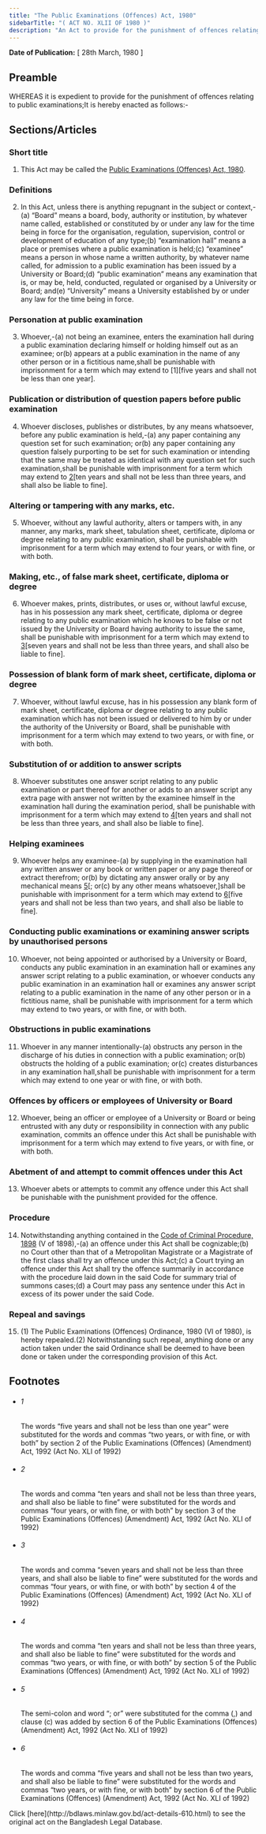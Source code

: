 ```yaml
---
title: "The Public Examinations (Offences) Act, 1980"
sidebarTitle: "( ACT NO. XLII OF 1980 )"
description: "An Act to provide for the punishment of offences relating to public examinations."
---
```


**Date of Publication:** [ 28th March, 1980 ]

## Preamble

WHEREAS it is expedient to provide for the punishment of offences relating to public examinations;It is hereby enacted as follows:-

## Sections/Articles

### Short title

1. This Act may be called the [Public Examinations (Offences) Act, 1980](/laws/act-610 "Public Examinations (Offences) Act, 1980").

### Definitions

2. In this Act, unless there is anything repugnant in the subject or context,-(a) “Board” means a board, body, authority or institution, by whatever name called, established or constituted by or under any law for the time being in force for the organisation, regulation, supervision, control or development of education of any type;(b) “examination hall” means a place or premises where a public examination is held;(c) “examinee” means a person in whose name a written authority, by whatever name called, for admission to a public examination has been issued by a University or Board;(d) “public examination” means any examination that is, or may be, held, conducted, regulated or organised by a University or Board; and(e) “University” means a University established by or under any law for the time being in force.

### Personation at public examination

3. Whoever,-(a) not being an examinee, enters the examination hall during a public examination declaring himself or holding himself out as an examinee; or(b) appears at a public examination in the name of any other person or in a fictitious name,shall be punishable with imprisonment for a term which may extend to [1][five years and shall not be less than one year].

### Publication or distribution of question papers before public examination

4. Whoever discloses, publishes or distributes, by any means whatsoever, before any public examination is held,-(a) any paper containing any question set for such examination; or(b) any paper containing any question falsely purporting to be set for such examination or intending that the same may be treated as identical with any question set for such examination,shall be punishable with imprisonment for a term which may extend to [2](1)[ten years and shall not be less than three years, and shall also be liable to fine].

### Altering or tampering with any marks, etc.

5. Whoever, without any lawful authority, alters or tampers with, in any manner, any marks, mark sheet, tabulation sheet, certificate, diploma or degree relating to any public examination, shall be punishable with imprisonment for a term which may extend to four years, or with fine, or with both.

### Making, etc., of false mark sheet, certificate, diploma or degree

6. Whoever makes, prints, distributes, or uses or, without lawful excuse, has in his possession any mark sheet, certificate, diploma or degree relating to any public examination which he knows to be false or not issued by the University or Board having authority to issue the same, shall be punishable with imprisonment for a term which may extend to [3](1)[seven years and shall not be less than three years, and shall also be liable to fine].

### Possession of blank form of mark sheet, certificate, diploma or degree

7. Whoever, without lawful excuse, has in his possession any blank form of mark sheet, certificate, diploma or degree relating to any public examination which has not been issued or delivered to him by or under the authority of the University or Board, shall be punishable with imprisonment for a term which may extend to two years, or with fine, or with both.

### Substitution of or addition to answer scripts

8. Whoever substitutes one answer script relating to any public examination or part thereof for another or adds to an answer script any extra page with answer not written by the examinee himself in the examination hall during the examination period, shall be punishable with imprisonment for a term which may extend to [4](1)[ten years and shall not be less than three years, and shall also be liable to fine].

### Helping examinees

9. Whoever helps any examinee-(a) by supplying in the examination hall any written answer or any book or written paper or any page thereof or extract therefrom; or(b) by dictating any answer orally or by any mechanical means [5](1)[; or(c) by any other means whatsoever,]shall be punishable with imprisonment for a term which may extend to [6](2)[five years and shall not be less than two years, and shall also be liable to fine].

### Conducting public examinations or examining answer scripts by unauthorised persons

10. Whoever, not being appointed or authorised by a University or Board, conducts any public examination in an examination hall or examines any answer script relating to a public examination, or whoever conducts any public examination in an examination hall or examines any answer script relating to a public examination in the name of any other person or in a fictitious name, shall be punishable with imprisonment for a term which may extend to two years, or with fine, or with both.

### Obstructions in public examinations

11. Whoever in any manner intentionally-(a) obstructs any person in the discharge of his duties in connection with a public examination; or(b) obstructs the holding of a public examination; or(c) creates disturbances in any examination hall,shall be punishable with imprisonment for a term which may extend to one year or with fine, or with both.

### Offences by officers or employees of University or Board

12. Whoever, being an officer or employee of a University or Board or being entrusted with any duty or responsibility in connection with any public examination, commits an offence under this Act shall be punishable with imprisonment for a term which may extend to five years, or with fine, or with both.

### Abetment of and attempt to commit offences under this Act

13. Whoever abets or attempts to commit any offence under this Act shall be punishable with the punishment provided for the offence.

### Procedure

14. Notwithstanding anything contained in the [Code of Criminal Procedure, 1898](/laws/act-75 "Code of Criminal Procedure, 1898") (V of 1898),-(a) an offence under this Act shall be cognizable;(b) no Court other than that of a Metropolitan Magistrate or a Magistrate of the first class shall try an offence under this Act;(c) a Court trying an offence under this Act shall try the offence summarily in accordance with the procedure laid down in the said Code for summary trial of summons cases;(d) a Court may pass any sentence under this Act in excess of its power under the said Code.

### Repeal and savings

15. (1) The Public Examinations (Offences) Ordinance, 1980 (VI of 1980), is hereby repealed.(2) Notwithstanding such repeal, anything done or any action taken under the said Ordinance shall be deemed to have been done or taken under the corresponding provision of this Act.

## Footnotes

- ###### 1

  The words “five years and shall not be less than one year” were substituted for the words and commas “two years, or with fine, or with both” by section 2 of the Public Examinations (Offences) (Amendment) Act, 1992 (Act No. XLI of 1992)

- ###### 2

  The words and comma “ten years and shall not be less than three years, and shall also be liable to fine” were substituted for the words and commas “four years, or with fine, or with both” by section 3 of the Public Examinations (Offences) (Amendment) Act, 1992 (Act No. XLI of 1992)

- ###### 3

  The words and comma “seven years and shall not be less than three years, and shall also be liable to fine” were substituted for the words and commas “four years, or with fine, or with both” by section 4 of the Public Examinations (Offences) (Amendment) Act, 1992 (Act No. XLI of 1992)

- ###### 4

  The words and comma “ten years and shall not be less than three years, and shall also be liable to fine” were substituted for the words and commas “two years, or with fine, or with both” by section 5 of the Public Examinations (Offences) (Amendment) Act, 1992 (Act No. XLI of 1992)

- ###### 5

  The semi-colon and word “; or” were substituted for the comma (,) and clause (c) was added by section 6 of the Public Examinations (Offences) (Amendment) Act, 1992 (Act No. XLI of 1992)

- ###### 6

  The words and comma “five years and shall not be less than two years, and shall also be liable to fine” were substituted for the words and commas “two years, or with fine, or with both” by section 6 of the Public Examinations (Offences) (Amendment) Act, 1992 (Act No. XLI of 1992)

<Note>
  Click [here](http://bdlaws.minlaw.gov.bd/act-details-610.html) to see the original act on the Bangladesh Legal Database.
</Note>
